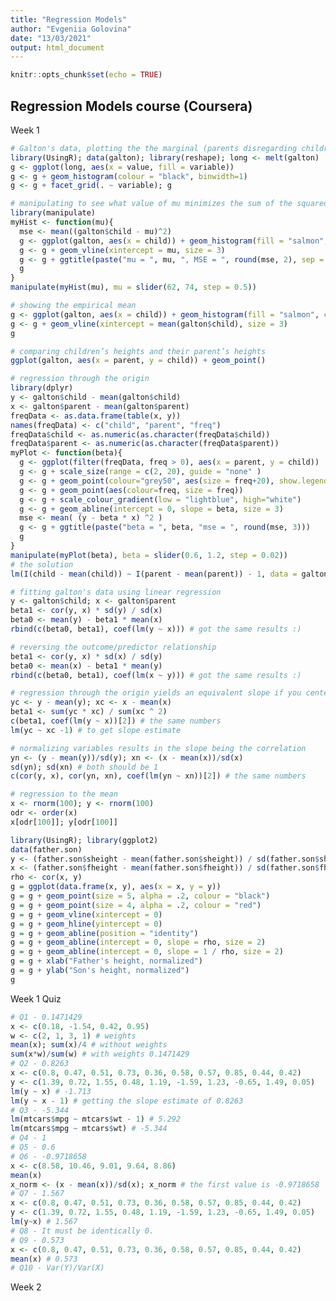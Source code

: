 ```yaml
---
title: "Regression Models"
author: "Evgeniia Golovina"
date: "13/03/2021"
output: html_document
---
```


```r
knitr::opts_chunk$set(echo = TRUE)
```

## Regression Models course (Coursera)

Week 1

```r
# Galton's data, plotting the the marginal (parents disregarding children and children disregarding parents) distributions of height
library(UsingR); data(galton); library(reshape); long <- melt(galton)
g <- ggplot(long, aes(x = value, fill = variable))
g <- g + geom_histogram(colour = "black", binwidth=1)
g <- g + facet_grid(. ~ variable); g

# manipulating to see what value of mu minimizes the sum of the squared deviations. It is mu = 68
library(manipulate)
myHist <- function(mu){
  mse <- mean((galton$child - mu)^2)
  g <- ggplot(galton, aes(x = child)) + geom_histogram(fill = "salmon", colour = "black", binwidth=1)
  g <- g + geom_vline(xintercept = mu, size = 3)
  g <- g + ggtitle(paste("mu = ", mu, ", MSE = ", round(mse, 2), sep = ""))
  g
}
manipulate(myHist(mu), mu = slider(62, 74, step = 0.5))

# showing the empirical mean
g <- ggplot(galton, aes(x = child)) + geom_histogram(fill = "salmon", colour = "black", binwidth=1)
g <- g + geom_vline(xintercept = mean(galton$child), size = 3)
g

# comparing children’s heights and their parent’s heights
ggplot(galton, aes(x = parent, y = child)) + geom_point()

# regression through the origin
library(dplyr)
y <- galton$child - mean(galton$child)
x <- galton$parent - mean(galton$parent)
freqData <- as.data.frame(table(x, y))
names(freqData) <- c("child", "parent", "freq")
freqData$child <- as.numeric(as.character(freqData$child))
freqData$parent <- as.numeric(as.character(freqData$parent))
myPlot <- function(beta){
  g <- ggplot(filter(freqData, freq > 0), aes(x = parent, y = child))
  g <- g + scale_size(range = c(2, 20), guide = "none" )
  g <- g + geom_point(colour="grey50", aes(size = freq+20), show.legend = FALSE)
  g <- g + geom_point(aes(colour=freq, size = freq))
  g <- g + scale_colour_gradient(low = "lightblue", high="white")
  g <- g + geom_abline(intercept = 0, slope = beta, size = 3)
  mse <- mean( (y - beta * x) ^2 )
  g <- g + ggtitle(paste("beta = ", beta, "mse = ", round(mse, 3)))
  g
}
manipulate(myPlot(beta), beta = slider(0.6, 1.2, step = 0.02))
# the solution
lm(I(child - mean(child)) ~ I(parent - mean(parent)) - 1, data = galton)

# fitting galton's data using linear regression
y <- galton$child; x <- galton$parent
beta1 <- cor(y, x) * sd(y) / sd(x)
beta0 <- mean(y) - beta1 * mean(x)
rbind(c(beta0, beta1), coef(lm(y ~ x))) # got the same results :)

# reversing the outcome/predictor relationship
beta1 <- cor(y, x) * sd(x) / sd(y)
beta0 <- mean(x) - beta1 * mean(y)
rbind(c(beta0, beta1), coef(lm(x ~ y))) # got the same results :)

# regression through the origin yields an equivalent slope if you center the data first
yc <- y - mean(y); xc <- x - mean(x)
beta1 <- sum(yc * xc) / sum(xc ^ 2)
c(beta1, coef(lm(y ~ x))[2]) # the same numbers
lm(yc ~ xc -1) # to get slope estimate

# normalizing variables results in the slope being the correlation
yn <- (y - mean(y))/sd(y); xn <- (x - mean(x))/sd(x)
sd(yn); sd(xn) # both should be 1
c(cor(y, x), cor(yn, xn), coef(lm(yn ~ xn))[2]) # the same numbers

# regression to the mean
x <- rnorm(100); y <- rnorm(100)
odr <- order(x)
x[odr[100]]; y[odr[100]]

library(UsingR); library(ggplot2)
data(father.son)
y <- (father.son$sheight - mean(father.son$sheight)) / sd(father.son$sheight)
x <- (father.son$fheight - mean(father.son$fheight)) / sd(father.son$fheight)
rho <- cor(x, y)
g = ggplot(data.frame(x, y), aes(x = x, y = y))
g = g + geom_point(size = 5, alpha = .2, colour = "black")
g = g + geom_point(size = 4, alpha = .2, colour = "red")
g = g + geom_vline(xintercept = 0)
g = g + geom_hline(yintercept = 0)
g = g + geom_abline(position = "identity")
g = g + geom_abline(intercept = 0, slope = rho, size = 2)
g = g + geom_abline(intercept = 0, slope = 1 / rho, size = 2)
g = g + xlab("Father's height, normalized")
g = g + ylab("Son's height, normalized")
g
```

Week 1 Quiz

```r
# Q1 - 0.1471429
x <- c(0.18, -1.54, 0.42, 0.95)
w <- c(2, 1, 3, 1) # weights
mean(x); sum(x)/4 # without weights
sum(x*w)/sum(w) # with weights 0.1471429
# Q2 - 0.8263
x <- c(0.8, 0.47, 0.51, 0.73, 0.36, 0.58, 0.57, 0.85, 0.44, 0.42)
y <- c(1.39, 0.72, 1.55, 0.48, 1.19, -1.59, 1.23, -0.65, 1.49, 0.05)
lm(y ~ x) # -1.713
lm(y ~ x - 1) # getting the slope estimate of 0.8263
# Q3 - -5.344
lm(mtcars$mpg ~ mtcars$wt - 1) # 5.292
lm(mtcars$mpg ~ mtcars$wt) # -5.344
# Q4 - 1
# Q5 - 0.6
# Q6 - -0.9718658
x <- c(8.58, 10.46, 9.01, 9.64, 8.86)
mean(x)
x_norm <- (x - mean(x))/sd(x); x_norm # the first value is -0.9718658
# Q7 - 1.567
x <- c(0.8, 0.47, 0.51, 0.73, 0.36, 0.58, 0.57, 0.85, 0.44, 0.42)
y <- c(1.39, 0.72, 1.55, 0.48, 1.19, -1.59, 1.23, -0.65, 1.49, 0.05)
lm(y~x) # 1.567
# Q8 - It must be identically 0.
# Q9 - 0.573
x <- c(0.8, 0.47, 0.51, 0.73, 0.36, 0.58, 0.57, 0.85, 0.44, 0.42)
mean(x) # 0.573
# Q10 - Var(Y)/Var(X)
```

Week 2

```r


```



